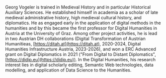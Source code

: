 Georg Vogeler is trained in Medieval History and in particular Historical Auxiliary Sciences. He established himself in academia as a scholar of late medieval administrative history, high medieval cultural history, and diplomatics. He as engaged early in the application of digital methods in the humanities and by this became the first professor for Digital Humanities in Austria at the University of Graz. Among other project activities, he is lead in two Austrian DH collaborations (Digital Transformation of Austrian Humanitieas, [https://ditah.at](https://ditah.at), 2020-2024, Digital Humanities Infrastructure Austria, 2023-2026), and won a ERC Advanced grant on Digital Diplomatics in 2021 ("From Digital to Distant Diplomatics", [https://didip.eu](https://didip.eu)). In the Digital Humanities, his research interest lies in digital scholarly editing, Semantic Web technologies, data modelling, and application of Data Science to the Humanities.
